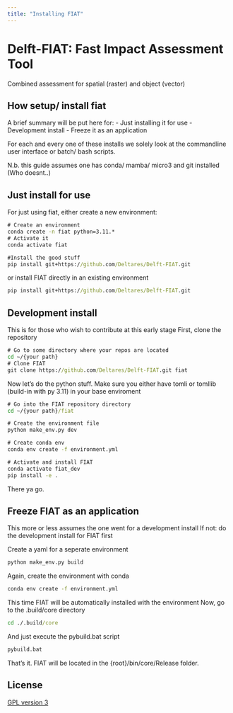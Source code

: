 ```yaml
---
title: "Installing FIAT"
---
```

# Delft-FIAT: Fast Impact Assessment Tool
Combined assessment for spatial (raster) and object (vector)

## How setup/ install fiat
A brief summary will be put here for:
- Just installing it for use
- Development install
- Freeze it as an application

For each and every one of these installs we solely look at the
commandline user interface or batch/ bash scripts.

N.b. this guide assumes one has conda/ mamba/ micro3 and git installed
(Who doesnt..)

## Just install for use
For just using fiat, either create a new environment:
```bat
# Create an environment
conda create -n fiat python=3.11.*
# Activate it
conda activate fiat

#Install the good stuff
pip install git+https://github.com/Deltares/Delft-FIAT.git
```

or install FIAT directly in an existing environment
```bat
pip install git+https://github.com/Deltares/Delft-FIAT.git
```

## Development install
This is for those who wish to contribute at this early stage
First, clone the repository
```bat
# Go to some directory where your repos are located
cd ~/{your path}
# Clone FIAT
git clone https://github.com/Deltares/Delft-FIAT.git fiat
```

Now let's do the python stuff.
Make sure you either have tomli or tomllib (build-in with py 3.11)
in your base enviroment
```bat
# Go into the FIAT repository directory
cd ~/{your path}/fiat

# Create the environment file
python make_env.py dev

# Create conda env
conda env create -f environment.yml

# Activate and install FIAT
conda activate fiat_dev
pip install -e .
```

There ya go.

## Freeze FIAT as an application
This more or less assumes the one went for a development install
If not: do the development install for FIAT first

Create a yaml for a seperate environment
```bat
python make_env.py build
```

Again, create the environment with conda
```bat
conda env create -f environment.yml
```

This time FIAT will be automatically installed with the environment
Now, go to the .build/core directory
```bat
cd ./.build/core
```

And just execute the pybuild.bat script
```bat
pybuild.bat
```

That's it.
FIAT will be located in the {root}/bin/core/Release folder.

## License
[GPL version 3](https://github.com/Deltares/Delft-FIAT/blob/master/LICENSE)

